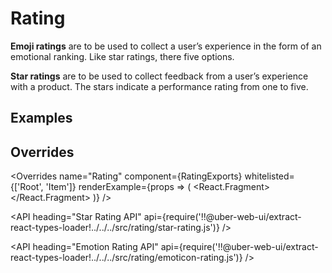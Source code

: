 <!--
Copyright (c) 2018 Uber Technologies, Inc.

This source code is licensed under the MIT license found in the
LICENSE file in the root directory of this source tree.
-->





# Rating

**Emoji ratings** are to be used to collect a user’s experience in the form of an emotional ranking.
Like star ratings, there five options.

**Star ratings** are to be used to collect feedback from a user’s experience with a product. The
stars indicate a performance rating from one to five.

## Examples

<Example title="Rating with stars" path="examples/rating/star.js">
  <Star />
</Example>

<Example title="Rating with emoticons" path="examples/rating/emoticon.js">
  <Emoticon />
</Example>

## Overrides

<Overrides
  name="Rating"
  component={RatingExports}
  whitelisted={['Root', 'Item']}
  renderExample={props => (
    <React.Fragment>
      <EmoticonRating value={2} overrides={props.overrides} />
      <Block marginTop="scale600">
        <StarRating value={3} overrides={props.overrides} />
      </Block>
    </React.Fragment>
  )}
/>

<API
  heading="Star Rating API"
  api={require('!!@uber-web-ui/extract-react-types-loader!../../../src/rating/star-rating.js')}
/>

<API
  heading="Emotion Rating API"
  api={require('!!@uber-web-ui/extract-react-types-loader!../../../src/rating/emoticon-rating.js')}
/>
